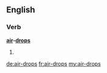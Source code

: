 ==English==

===Verb===
'''[[air]]-[[drops]]'''

# {{third-person singular of|air-drop}}

[[de:air-drops]]
[[fr:air-drops]]
[[my:air-drops]]